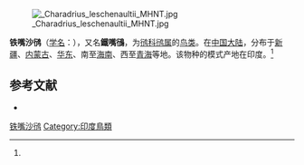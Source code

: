 {{speciesbox
| name = 铁嘴沙鸻
| status = LC
| status_system = IUCN3.1
| status_ref = <ref>{{IUCN|id=22693862 |title=''Charadrius leschenaultii'' |assessor=BirdLife International |assessor-link=BirdLife International |version=2013.2 |year=2012 |accessdate=26 November 2013}}</ref>
| image = Greater Sand Plover.jpg
| genus = Charadrius
| species = leschenaultii
| authority = ([[Rene_Primevere_Lesson|Lesson]], 1826)<ref name='id1858'>{{cite web| url =http://www.bioinfo.cn/db05/BjdwSpecies.php?action=view&id=1858| title =铁嘴沙鸻| work =《中国动物物种编目数据库》| publisher =中国科学院微生物研究所| author =中国科学院动物研究所| accessdate =2009-04-04| deadurl =yes| archiveurl =https://web.archive.org/web/20160305034659/http://www.bioinfo.cn/db05/BjdwSpecies.php?action=view&id=1858| archivedate =2016-03-05}}</ref>
}}
[[File:_Charadrius_leschenaultii__MHNT.jpg|thumb]]

'''铁嘴沙鸻'''（[[学名|学名]]：{{lang|la|''Charadrius leschenaultii''}}），又名'''鐵嘴鴴'''，为[[鸻科|鸻科]][[鸻属|鸻属]]的[[鸟类|鸟类]]。在[[中国大陆|中国大陆]]，分布于[[新疆|新疆]]、[[内蒙古|内蒙古]]、[[华东|华东]]、南至[[海南|海南]]、西至[[青海|青海]]等地。该物种的模式产地在印度。<ref name='id1858'/>

== 参考文献 ==
{{reflist}}
* {{TaiBNET| zh=鐵嘴鴴 | id=380141 | binomial=Charadrius leschenaultii | authority=Lesson, 1826 | var= | accessdate=2013-01-24}}
{{Taxonbar|from=Q18857}}

[[Category:鸻属|铁嘴沙鸻]]
[[Category:印度鳥類|Category:印度鳥類]]


{{鸻形目小作品}}